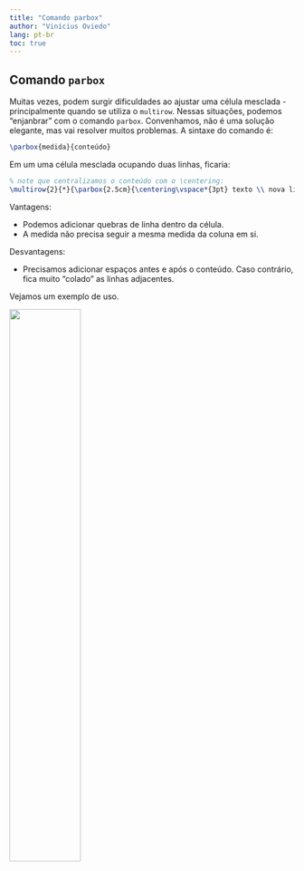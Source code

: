 ```yaml
---
title: "Comando parbox"
author: "Vinícius Oviedo"
lang: pt-br
toc: true
---
```


## Comando `parbox`

Muitas vezes, podem surgir dificuldades ao ajustar uma célula mesclada - principalmente quando se utiliza o `multirow`. Nessas situações,
podemos "enjanbrar" com o comando `parbox`. Convenhamos, não é uma solução elegante, mas vai resolver muitos problemas. A sintaxe do
comando é:

```LaTeX
\parbox{medida}{conteúdo} 
```

Em um uma célula mesclada ocupando duas linhas, ficaria:

```LaTeX
% note que centralizamos o conteúdo com o \centering:
\multirow{2}{*}{\parbox{2.5cm}{\centering\vspace*{3pt} texto \\ nova linha} \vspace*{10pt}}
```

Vantagens:

- Podemos adicionar quebras de linha dentro da célula.
- A medida não precisa seguir a mesma medida da coluna em si.

Desvantagens:

- Precisamos adicionar espaços antes e após o conteúdo. Caso contrário, fica muito "colado" as linhas adjacentes.


Vejamos um exemplo de uso.

![](assets/parbox.png){width=50%}